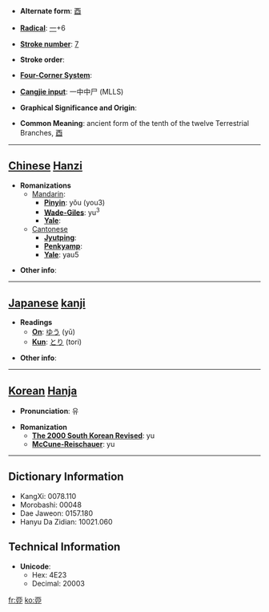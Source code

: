* '''Alternate form''': [[酉]]

* '''[[Wiktionary:Chinese radical index| Radical]]''': [[Wiktionary:Chinese radical index 一|一]]+6

* '''[[Wiktionary:Chinese total strokes index|Stroke number]]''': [[Wiktionary:Chinese total strokes index 7|7]]

* '''Stroke order''': 

* '''[[Wiktionary:Chinese four corner index|Four-Corner System]]''': 

* '''[[Wiktionary:Chinese Cangjie index|Cangjie input]]''': 一中中尸 (MLLS)

* '''Graphical Significance and Origin''': 

* '''Common Meaning''': ancient form of the tenth of the twelve Terrestrial Branches, [[酉]]

----

== [[Chinese]] [[Hanzi]] ==

* '''Romanizations'''
** [[Mandarin]]:
*** '''[[Pinyin]]''': yǒu (you3)
*** '''[[Wade-Giles]]''': yu<sup>3</sup>
*** '''[[Yale]]''': 
**[[Cantonese]]
***'''[[Jyutping]]''':
***'''[[Penkyamp]]''': 
***'''[[Yale]]''': yau5

* '''Other info''': 

----

== [[Japanese]] [[kanji]] ==

* '''Readings'''
** '''[[On]]''': [[ゆう]] (yū)
** '''[[Kun]]''': [[とり]] (tori)

* '''Other info''':  

----

== [[Korean]] [[Hanja]] ==

* '''Pronunciation''': 유

* '''Romanization'''
** '''[[The 2000 South Korean Revised Romanization|The 2000 South Korean Revised]]''': yu
** '''[[McCune-Reischauer]]''': yu

----

== Dictionary Information ==

* KangXi: 0078.110
* Morobashi: 00048
* Dae Jaweon: 0157.180
* Hanyu Da Zidian: 10021.060

== Technical Information ==

* '''Unicode''':
** Hex: 4E23
** Decimal: 20003

[[fr:丣]]
[[ko:丣]]